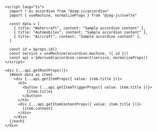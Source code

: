 ```svelte
<script lang="ts">
  import * as accordion from "@zag-js/accordion"
  import { useMachine, normalizeProps } from "@zag-js/svelte"

  const data = [
    { title: "Watercraft", content: "Sample accordion content" },
    { title: "Automobiles", content: "Sample accordion content" },
    { title: "Aircraft", content: "Sample accordion content" },
  ]

  const id = $props.id()
  const service = useMachine(accordion.machine, ({ id }))
  const api = $derived(accordion.connect(service, normalizeProps))
</script>

<div {...api.getRootProps()}>
  {#each data as item}
    <div {...api.getItemProps({ value: item.title })}>
      <h3>
        <button {...api.getItemTriggerProps({ value: item.title })}>
          {item.title}
        </button>
      </h3>
      <div {...api.getItemContentProps({ value: item.title })}>
        {item.content}
      </div>
    </div>
  {/each}
</div>
```
